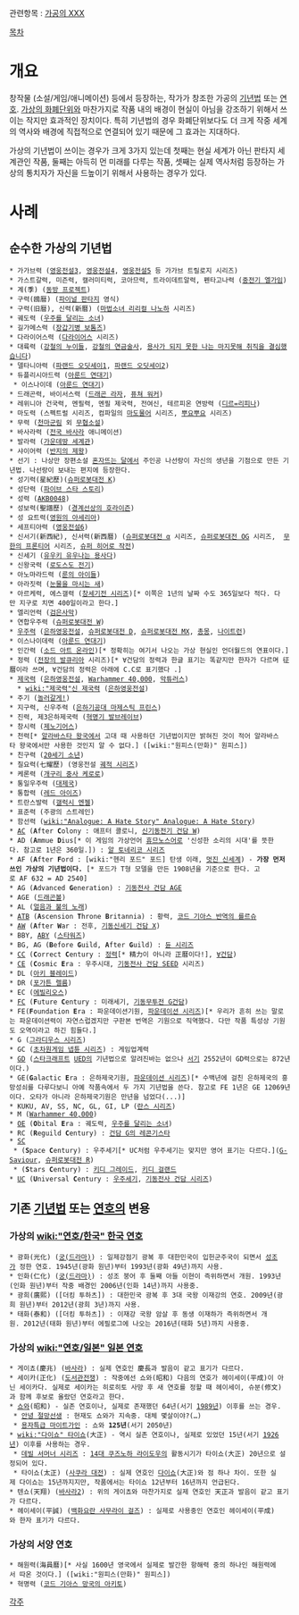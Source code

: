관련항목 : [[가공의 XXX]]

[[목차]]

= 개요 =
창작물 (소설/게임/애니메이션) 등에서 등장하는, 작가가 창조한 가공의 [[기년법]] 또는 [[연호]]. [[가상의 화폐단위]]와 마찬가지로 작품 내의 배경이 현실이 아님을 강조하기 위해서 쓰이는 작지만 효과적인 장치이다. 특히 기년법의 경우 화폐단위보다도 더 크게 작중 세계의 역사와 배경에 직접적으로 연결되어 있기 때문에 그 효과는 지대하다.

가상의 기년법이 쓰이는 경우가 크게 3가지 있는데 첫째는 현실 세계가 아닌 판타지 세계관인 작품, 둘째는 아득히 먼 미래를 다루는 작품, 셋째는 실제 역사처럼 등장하는 가상의 통치자가 자신을 드높이기 위해서 사용하는 경우가 있다.

= 사례 =
== 순수한 가상의 기년법 ==
 * 가가브력 ([[영웅전설3]], [[영웅전설4]], [[영웅전설5]] 등 가가브 트릴로지 시리즈)
 * 가스트갈력, 미즌력, 캘러미티력, 코아므력, 트라이데트알력, 펜타고나력 ([[중전기 엘가임]])
 * 계(季) ([[동방 프로젝트]])
 * 구력(鴎暦) ([[파이널 판타지]] 영식)
 * 구력(旧暦), 신력(新曆) ([[마법소녀 리리컬 나노하]] 시리즈)
 * 궤도력 ([[우주를 달리는 소녀]])
 * 길가메스력 ([[장갑기병 보톰즈]])
 * 다라이어스력 ([[다라이어스]] 시리즈)
 * 대륙력 ([[강철의 누이들]], [[강철의 연금술사]], [[용사가 되지 못한 나는 마지못해 취직을 결심했습니다]])
 * 델타니아력 ([[파랜드 오딧세이1]], [[파랜드 오딧세이2]])
 * 듀플리시아드력 ([[아룬드 연대기]]) 
  * 이스나이데 ([[아룬드 연대기]])
 * 드래곤력, 바이서스력 ([[드래곤 라자]], [[퓨쳐 워커]])
 * 레위니아 건국력, 멘필력, 멘필 제국력, 전여신, 테르피온 연방력 ([[디르=리피나]])
 * 마도력 (스펙트럴 시리즈, 컴파일의 [[마도물어]] 시리즈, [[뿌요뿌요]] 시리즈)
 * 무력 ([[천마군림]] 외 [[무협소설]])
 * 바사라력 ([[전국 바사라]] 애니메이션)
 * 발라력 ([[가운데땅 세계관]])
 * 샤이어력 ([[반지의 제왕]])
 * 선기 : 나상만 장편소설 [[혼자뜨는 달]]에서 주인공 나선랑이 자신의 생년을 기점으로 만든 기년법. 나선랑이 보내는 편지에 등장한다.
 * 성기력(星紀歷)([[슈퍼로봇대전 K]])
 * 성단력 ([[파이브 스타 스토리]])
 * 성력 ([[AKB0048]])
 * 성보력(聖譜歷) ([[경계선상의 호라이즌]])
 * 성 요트력([[영원의 아세리아]])
 * 세프티아력 ([[영웅전설6]])
 * 신서기(新西紀), 신서력(新西曆) ([[슈퍼로봇대전 α]] 시리즈, [[슈퍼로봇대전 OG]] 시리즈,  [[무한의 프론티어]] 시리즈, [[슈퍼 히어로 작전]])
 * 신세기 ([[유우키 유우나는 용사다]])
 * 신왕국력 ([[로도스도 전기]])
 * 아노마라드력 ([[룬의 아이들]])
 * 아라짓력 ([[눈물을 마시는 새]])
 * 아르케력, 에스갤력 ([[창세기전 시리즈]])[* 이쪽은 1년의 날짜 수도 365일보다 적다. 다만 지구로 치면 400일이라고 한다.]
 * 엘리언력 ([[검은사막]])
 * 연합우주력 ([[슈퍼로봇대전 W]])
 * [[우주력]] ([[은하영웅전설]], [[슈퍼로봇대전 D]], [[슈퍼로봇대전 MX]], [[총몽]], [[나이트런]])
 * 이스나이데력 ([[아룬드 연대기]])
 * 인간력 ([[소드 아트 온라인]])[* 정확히는 여기서 나오는 가상 현실인 언더월드의 연표이다.]
 * 정력 ([[전장의 발큐리아]] 시리즈)[* ∀건담의 정력과 한글 표기는 똑같지만 한자가 다르며 征曆이라 쓰며, ∀건담의 정력은 아래에 C.C로 표기했다 .]
 * [[제국력]] ([[은하영웅전설]], [[Warhammer 40,000]], [[악튜러스]])
   * [[wiki:"제국력"신 제국력]] ([[은하영웅전설]])
 * 주기 ([[놀러갈게!]])
 * 지구력, 신우주력 ([[은하기공대 마제스틱 프린스]])
 * 진력, 제3은하제국력 ([[혁명기 발브레이브]])
 * 창시력 ([[제노기어스]])
 * 천력[* [[알라바스타 왕국]]에서 고대 때 사용하던 기년법이지만 밝혀진 것이 적어 알라바스타 왕국에서만 사용한 것인지 알 수 없다.] ([wiki:"원피스(만화)" 원피스])
 * 친구력 ([[20세기 소년]])
 * 칠요력(七耀歷) (영웅전설 [[궤적 시리즈]])
 * 케론력 ([[개구리 중사 케로로]])
 * 통일우주력 ([[대제국]])
 * 통합력 ([[레드 아이즈]])
 * 트란스발력 ([[갤럭시 엔젤]])
 * 표준력 (주광의 스트레인)
 * 함선력 ([[wiki:"Analogue: A Hate Story" Analogue: A Hate Story]])
 * [[AC]] ('''A'''fter '''C'''olony : 애프터 콜로니, [[신기동전기 건담 W]])
 * AD ('''A'''mmue '''D'''ius[* 이 게임의 가상언어 [[휴므노스어]]로 '신성한 소리의 시대'를 뜻한다. 참고로 1년은 360일.]) : [[알 토네리코 시리즈]]
 * AF ('''A'''fter '''F'''ord : [wiki:"헨리 포드" 포드] 탄생 이래, [[멋진 신세계]]) - '''가장 먼저 쓰인 가상의 기년법이다.''' [* 포드가 T형 모델을 만든 1908년을 기준으로 한다. 고로 AF 632 = AD 2540]
 * AG ('''A'''dvanced '''G'''eneration) : [[기동전사 건담 AGE]]
 * AGE ([[드래곤볼]])
 * AL ([[얼음과 불의 노래]])
 * [[ATB]] ('''A'''scension '''T'''hrone '''B'''ritannia) : 황력, [[코드 기아스 반역의 를르슈]]
 * [[AW]] ('''A'''fter '''W'''ar : 전후, [[기동신세기 건담 X]])
 * BBY, [[ABY]] ([[스타워즈]])
 * BG, AG ('''B'''efore '''G'''uild, '''A'''fter '''G'''uild) : [[듄 시리즈]]
 * [[CC]] ('''C'''orrect '''C'''entury : [[정력]][* 精力이 아니라 正曆이다!], [[∀건담]])
 * [[CE]] ('''C'''osmic '''E'''ra : 우주시대, [[기동전사 건담 SEED]] 시리즈)
 * DL ([[아키 블레이드]])
 * DR ([[포가튼 렐름]])
 * EC ([[에빌리오스]])
 * [[FC]] ('''F'''uture '''C'''entury : 미래세기, [[기동무투전 G건담]])
 * FE('''F'''oundation '''E'''ra : 파운데이션기원, [[파운데이션 시리즈]])[* 우리가 흔히 쓰는 말로는 파운데이션력이 자연스럽겠지만 구판본 번역은 기원으로 직역했다. 다만 작품 특성상 기원도 오역이라고 하긴 힘들다.]
 * G ([[그라디우스 시리즈]])
 * GC ([[초차원게임 넵튠 시리즈]]) : 게임업계력
 * [[GD]] ([[스타크래프트]] [[UED]]의 기년법으로 알려진바는 없으나 [[서기]] 2552년이 GD력으로는 872년이다.)
 * GE('''G'''alactic '''E'''ra : 은하제국기원, [[파운데이션 시리즈]])[* 수백년에 걸친 은하제국의 흥망성쇠를 다루다보니 아예 작품속에서 두 가지 기년법을 쓴다. 참고로 FE 1년은 GE 12069년이다. 오타가 아니라 은하제국기원은 만년을 넘었다(...)]
 * KUKU, AV, SS, NC, GL, GI, LP ([[란스 시리즈]])
 * M ([[Warhammer 40,000]])
 * [[OE]] ('''O'''bital '''E'''ra : 궤도력, [[우주를 달리는 소녀]])
 * RC ('''R'''eguild '''C'''entury) : [[건담 G의 레콘기스타]]
 * [[SC]]
  * ('''S'''pace '''C'''entury) : 우주세기[* UC처럼 우주세기는 맞지만 영어 표기는 다르다.]([[G-Saviour]], [[슈퍼로봇대전 R]])
  * ('''S'''tars '''C'''entury) : [[키디 그레이드]], [[키디 걸랜드]]
 * [[UC]] ('''U'''niversal '''C'''entury : [[우주세기]], [[기동전사 건담 시리즈]])

== 기존 [[기년법]] 또는 [[연호]]의 변용 ==
=== 가상의 [[wiki:"연호/한국" 한국 연호]] ===
 * 광화(光化) ([[궁(드라마)]]) : 일제강점기 광복 후 대한민국이 입헌군주국이 되면서 [[성조]]가 정한 연호. 1945년(광화 원년)부터 1993년(광화 49년)까지 사용.
 * 인화(仁化) ([[궁(드라마)]]) : 성조 붕어 후 둘째 아들 이현이 즉위하면서 개원. 1993년(인화 원년)부터 작중 배경인 2006년(인화 14년)까지 사용중.
 * 광희(廣熙) ([더킹 투하츠]) : 대한민국 광복 후 3대 국왕 이재강의 연호. 2009년(광희 원년)부터 2012년(광희 3년)까지 사용.
 * 태화(泰和) ([더킹 투하츠]) : 이재강 국왕 암살 후 동생 이재하가 즉위하면서 개원. 2012년(태화 원년)부터 에필로그에 나오는 2016년(태화 5년)까지 사용중.

=== 가상의 [[wiki:"연호/일본" 일본 연호]] ===
 * 게이쵸(慶兆) ([[바사라]]) : 실제 연호인 慶長과 발음이 같고 표기가 다르다.
 * 세이카(正化) ([[도서관전쟁]]) : 작중에선 쇼와(昭和) 다음의 연호가 헤이세이(平成)이 아닌 세이카다. 실제로 세이카는 히로히토 사망 후 새 연호를 정할 때 헤이세이, 슈분(修文)과 함께 후보로 올랐던 연호라고 한다.
 * [[쇼와]](昭和) - 실존 연호이나, 실제로 존재했던 64년(서기 [[1989년]]) 이후를 쓰는 경우.
  * [[안녕 절망선생]] : 현재도 쇼와가 지속중. 대체 몇살이야?(…)
  * [[용자특급 마이트가인]] : 쇼와 '''125년'''(서기 2050년)
 * [[wiki:"다이쇼" 타이쇼]](大正) - 역시 실존 연호이나, 실제로 있었던 15년(서기 [[1926년]]) 이후를 사용하는 경우.
  * [[데빌 서머너 시리즈]] : [[14대 쿠즈노하 라이도우]]의 활동시기가 타이쇼(大正) 20년으로 설정되어 있다.
  * 타이쇼(太正) ([[사쿠라 대전]]) : 실제 연호인 [[다이쇼]](大正)와 점 하나 차이. 또한 실제 다이쇼는 15년까지지만, 작품에서는 타이쇼 12년부터 16년까지 언급된다.
 * 텐쇼(天翔) ([[바사라2]]) : 위의 게이쵸와 마찬가지로 실제 연호인 天正과 발음이 같고 표기가 다르다.
 * 헤이세이(平誠) ([[백화요란 사무라이 걸즈]]) : 실제로 사용중인 연호인 헤이세이(平成)와 한자 표기가 다르다.

=== 가상의 서양 연호 ===
 * 해원력(海員曆)[* 사실 1600년 영국에서 실제로 발간한 항해력 중의 하나인 해원력에서 따온 것이다.] ([wiki:"원피스(만화)" 원피스])
 * 혁명력 ([[코드 기아스 망국의 아키토]])

[[각주]]

